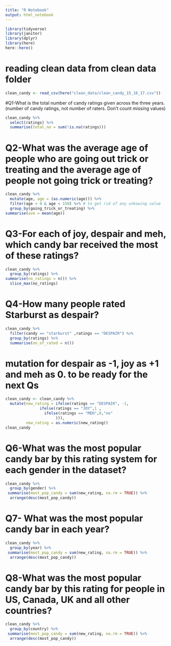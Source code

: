 ```yaml
---
title: "R Notebook"
output: html_notebook
---
```


```r
library(tidyverse)
library(janitor)
library(dplyr)
library(here)
here::here()
```
# reading clean data from clean data folder
```r
clean_candy <- read_csv(here("clean_data/clean_candy_15_16_17.csv"))

```
 
#Q1-What is the total number of candy ratings given across the three years. (number of candy ratings, not number of raters. Don’t count missing values)

```r
clean_candy %>% 
  select(ratings) %>% 
  summarise(total_no = sum(!is.na(ratings)))

```

# Q2-What was the average age of people who are going out trick or treating and the average age of people not going trick or treating?
```r
clean_candy %>%  
  mutate(age, age = (as.numeric(age))) %>% 
  filter(age > 0 & age < 150) %>% # to get rid of any unkowing value
  group_by(going_trick_or_treating) %>% 
summarise(ave = mean(age))

```




# Q3-For each of joy, despair and meh, which candy bar received the most of these ratings?
```r
clean_candy %>% 
  group_by(ratings) %>% 
summarise(no_ratings = n()) %>% 
  slice_max(no_ratings)
```
# Q4-How many people rated Starburst as despair?
```r
clean_candy %>% 
  filter(candy == "starburst" ,ratings == "DESPAIR") %>% 
  group_by(ratings) %>% 
  summarise(no_of_rated = n())
```

# mutation for despair as -1, joy as +1 and meh as 0. to be ready for the next Qs
```r
clean_candy <- clean_candy %>% 
  mutate(new_rating = ifelse(ratings == "DESPAIR", -1,
               ifelse(ratings == "JOY",1 ,
                 ifelse(ratings == "MEH",0,"no"      
                      ))),
         new_rating = as.numeric(new_rating))
clean_candy
```


# Q6-What was the most popular candy bar by this rating system for each gender in the dataset?
```r
clean_candy %>% 
  group_by(gender) %>% 
 summarise(most_pop_candy = sum(new_rating, na.rm = TRUE)) %>% 
  arrange(desc(most_pop_candy))
```
# Q7- What was the most popular candy bar in each year?
```r

clean_candy %>% 
  group_by(year) %>% 
 summarise(most_pop_candy = sum(new_rating, na.rm = TRUE)) %>% 
  arrange(desc(most_pop_candy))

```
# Q8-What was the most popular candy bar by this rating for people in US, Canada, UK and all other countries?
```r
clean_candy %>% 
  group_by(country) %>% 
 summarise(most_pop_candy = sum(new_rating, na.rm = TRUE)) %>% 
  arrange(desc(most_pop_candy))

```

